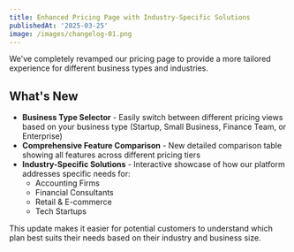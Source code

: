 ```yaml
---
title: Enhanced Pricing Page with Industry-Specific Solutions
publishedAt: '2025-03-25'
image: /images/changelog-01.png
---
```


We've completely revamped our pricing page to provide a more tailored experience for different business types and industries.

## What's New

- **Business Type Selector** - Easily switch between different pricing views based on your business type (Startup, Small Business, Finance Team, or Enterprise)
- **Comprehensive Feature Comparison** - New detailed comparison table showing all features across different pricing tiers
- **Industry-Specific Solutions** - Interactive showcase of how our platform addresses specific needs for:
  - Accounting Firms
  - Financial Consultants
  - Retail & E-commerce
  - Tech Startups

This update makes it easier for potential customers to understand which plan best suits their needs based on their industry and business size.
